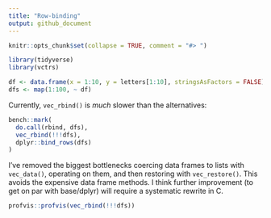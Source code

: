 ```yaml
---
title: "Row-binding"
output: github_document
---
```


```r
knitr::opts_chunk$set(collapse = TRUE, comment = "#> ")
```

```r
library(tidyverse)
library(vctrs)

df <- data.frame(x = 1:10, y = letters[1:10], stringsAsFactors = FALSE)
dfs <- map(1:100, ~ df)
```

Currently, `vec_rbind()` is _much_ slower than the alternatives:

```r
bench::mark(
  do.call(rbind, dfs),
  vec_rbind(!!!dfs),
  dplyr::bind_rows(dfs)
)
```

I've removed the biggest bottlenecks coercing data frames to lists with `vec_data()`, operating on them, and then restoring with `vec_restore()`. This avoids the expensive data frame methods. I think further improvement (to get on par with base/dplyr) will require a systematic rewrite in C.

```r
profvis::profvis(vec_rbind(!!!dfs))
```

